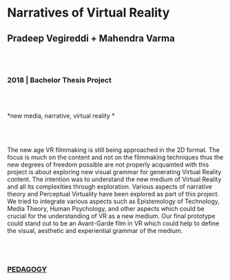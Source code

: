 # Narratives of Virtual Reality
## Pradeep Vegireddi + Mahendra Varma

<br/><br/>

### 2018 | Bachelor Thesis Project

<br/><br/>

*new media, narrative, virtual reality *

<br/><br/>

The new age VR filmmaking is still being approached in the 2D format. The focus is much on the content and not on the filmmaking techniques thus the new degrees of freedom possible are not properly acquainted with this project is about exploring new visual grammar for generating Virtual Reality content.
The intention was to understand the new medium of Virtual Reality and all its complexities through exploration. Various aspects of narrative theory and Perceptual Virtuality have been explored as part of this project. We tried to integrate various aspects such as Epistemology of Technology, Media Theory, Human Psychology, and other aspects which could be crucial for the understanding of VR as a new medium. Our final prototype could stand out to be an Avant-Garde film in VR which could help to define the visual, aesthetic and experiential grammar of the medium.

<br/><br/>

### [PEDAGOGY](/research-groups/pedagogy)
